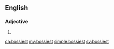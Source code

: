 ==English==

===Adjective===
{{head|en|adjective superlative form}}

# {{en-superlative of|bossy}}

[[ca:bossiest]]
[[my:bossiest]]
[[simple:bossiest]]
[[sv:bossiest]]